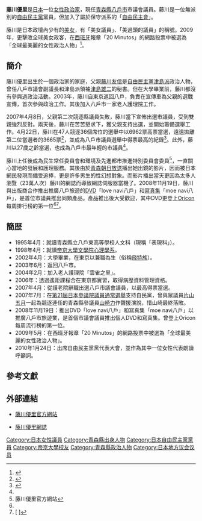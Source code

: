 {{Infobox_officeholder
| name = 藤川 優里
| image name = Yuri Fujikawa cropped 2 Yuri Fujikawa 20110923.jpg
| width = 200px
|office = [[File:Flag_of_Hachinohe,_Aomori.svg|15px]] [[青森縣|青森縣]][[八戶市|八戶市]]議會議員
|term_start = 2007年5月2日
|term_end = 
|predecessor =
|successor = 
| Sex = 女
| party = （[[無黨籍|無黨籍]]→）<br />[[自由民主黨_(日本)|自由民主黨]]
| nationality = {{JPN}}
| date of birth = {{Birth date and age|1980|3|8}} 
| place of birth = {{JPN}}[[青森縣|青森縣]][[八戶市|八戶市]]
| date of death = 
| place of death = 
| religion = 
| spouse = 下川原利也（2017年-）
| parents = 藤川友信（父）
|alma_mater = [[帝京大學|帝京大學]]文學部
| website=[http://www.fujikawayuri.net 官方網站]
}}
{{japanese|japanese=藤川 優里|kana=ふじかわ ゆり|romaji=Fujikawa Yuri}}

'''藤川優里'''{{BD|1980年|3月8日|catIdx=Fujikawa Yuri}}是[[日本|日本]]一位[[女性|女性]][[政治家|政治家]]，現任[[青森縣|青森縣]][[八戶市|八戶市]]市議會議員。藤川是一位無派別的[[自由民主黨_(日本)|自由民主黨]]黨員，但加入了屬於保守派系的「[[自由民主會|自由民主會]]」。

藤川是日本政壇內少有的[[美女|美女]]，有「美女議員」、「美過頭的議員」的稱號。2009年，更擊敗全球美女政客，在[[西班牙|西班牙]]報章「20 Minutos」的網路投票中被選為「全球最美麗的女性政治人物」<ref>{{Cite web |url=http://n.yam.com/tlt/international/200904/20090420311665.html |title=yam天空新聞－議員藤川優里 全球政壇第一美女 |access-date=2009-05-26 |archive-date=2010-02-16 |archive-url=https://web.archive.org/web/20100216234912/http://n.yam.com/tlt/international/200904/20090420311665.html |dead-url=no }}</ref>。

== 簡介 ==
藤川優里出生於一個政治家的家庭，父親[[藤川友信|藤川友信]]是[[自由民主黨_(日本)|自由民主黨]][[津島派|津島派]]政治人物，曾任八戶市議會副議長和津島派領袖[[津島雄二|津島雄二]]的秘書。但在大學畢業前，藤川都沒有參與過政治活動。2003年，藤川自東京返回八戶，負責在宣傳車為父親的選戰宣傳，首次參與政治工作。其後加入八戶市一家老人護理院工作。

2007年4月8日，父親第二次競逐縣議員失敗，藤川當下宣佈出選市議員，受到雙親強烈反對。兩天後，藤川在苦苦懇求下，獲父親支持出選，並開始籌備選舉工作。4月22日，藤川在47人競逐36個席位的選舉中以6962票高票當選，遠遠拋離第二位當選者的3665票<ref>{{Cite web |url=http://www.senkyo.janjan.jp/election/2007/2/00005967.html |title=2007年4月八戶市議會選舉結果 |access-date=2009-05-26 |archive-date=2009-05-22 |archive-url=https://web.archive.org/web/20090522061624/http://www.senkyo.janjan.jp/election/2007/2/00005967.html |dead-url=no }}</ref>，並成為八戶市議員選舉中得票最高的紀錄<ref name="sina081126">{{Cite web |url=http://news.sina.com/int/chinanews/105-103-102-106/2008-11-26/19593453534.html |title=日本美女議員穿泳裝推介旅遊引發爭議 |access-date=2009-05-26 |archive-date=2016-03-04 |archive-url=https://web.archive.org/web/20160304112523/http://news.sina.com/int/chinanews/105-103-102-106/2008-11-26/19593453534.html |dead-url=no }}</ref>。此外，藤川以27歲之齡當選，也成為八戶市最年輕的市議員<ref name="sina081126"/>。

藤川上任後成為民生常任委員會和環境及先進都市推進特別委員會委員<ref>藤川優里官方網站</ref>，一直關心當地的發展和護理服務。其後由於[[青森朝日放送|青森朝日放送]]播出她出鏡的影片，因而被日本網民發現而備受追捧，更是許多男生的性幻想對象。而影片播出當天更因為太多人瀏覽（23萬人次）藤川的網誌而導致網誌伺服器當機了。2008年11月19日，藤川與出版商合作推出推廣八戶旅遊的[[DVD|DVD]]「love navi八戶」和[[寫真集|寫真集]]「moe navi八戶」，是首位市議員推出同類產品。產品推出後大受歡迎，其中DVD更登上[[Oricon|Oricon]]每周排行榜的第一位<ref name="sina081126"/><ref>[{{Cite web |url=http://www.oricon.co.jp/news/rankmusic/60440/full/ |script-title=ja:“美人すぎる議員”藤川ゆりのDVDがアイドル・イメージ部門で1位に |access-date=2009-05-26 |archive-date=2009-08-02 |archive-url=https://web.archive.org/web/20090802055656/http://www.oricon.co.jp/news/rankmusic/60440/full |dead-url=no }} {{lang|ja|“美人すぎる議員”藤川ゆりのDVDがアイドル・イメージ部門で1位に}}]</ref>。

== 簡歴 ==
* 1995年4月：就讀青森縣立八戶東高等學校人文科（現稱「表現科」）。
* 1998年4月：就讀[[帝京大學|帝京大學]][[文學院|文學院]][[心理學|心理學系]]。
* 2002年4月：大學畢業，在東京以兼職為生（俗稱[[飛特族|飛特族]]）。
* 2003年6月：返回八戶市。
* 2004年2月：加入老人護理院「雲雀之里」。
* 2006年：透過遙距課程合在東京都實習，取得病歷資料管理資格。
* 2007年4月：從護老院辭職出選八戶市議會議員，以最高得票當選。
* 2007年7月：在[[第21屆日本參議院議員通常選舉|第21屆日本參議院議員通常選舉]]支持自民黨，曾與眾議員[[片山五月|片山五月]]一起為競逐連任的青森縣參議員[[山崎力|山崎力]]作聲援演說，惜山崎最終落敗。
* 2008年11月19日：推出DVD「love navi八戶」和寫真集「moe navi八戶」以推廣八戶市旅遊業，是首個市議會議員推出個人DVD和寫真集。曾登上Oricon每周流行榜的第一位。
* 2009年5月：在西班牙報章「20 Minutos」的網路投票中被選為「全球最美麗的女性政治人物」。
* 2010年1月24日：出席自由民主黨黨代表大會，並作為其中一位女性代表朗讀呼籲詞。

== 參考文獻 ==
{{Reflist}}

== 外部連結 ==
*{{ja}}[http://www.fujikawayuri.net/ 藤川優里官方網站] {{Wayback|url=http://www.fujikawayuri.net/ |date=20210507053927 }}
*{{ja}}[https://web.archive.org/web/20090731123254/http://ameblo.jp/fujikawa-yuri 藤川優里網誌]

{{DEFAULTSORT:Fujikawa Yuri}}
[[Category:日本女性議員|Category:日本女性議員]]
[[Category:青森縣出身人物|Category:青森縣出身人物]]
[[Category:日本自由民主黨黨員|Category:日本自由民主黨黨員]]
[[Category:帝京大學校友|Category:帝京大學校友]]
[[Category:青森縣政治人物|Category:青森縣政治人物]]
[[Category:日本地方议会议员|Category:日本地方议会议员]]